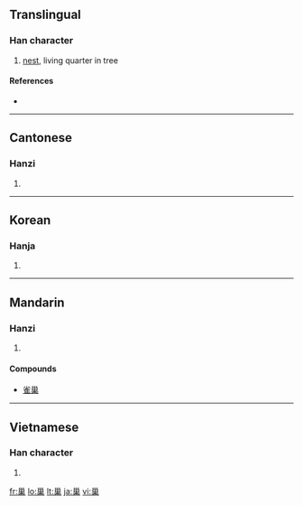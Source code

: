 {{also|巣}}
==Translingual==

===Han character===
{{Han char|rn=47|rad=巛|as=08|sn=11|four=3290<sub>4</sub>|canj=女女田木 (VVWD)}}

# [[nest]], living quarter in tree

====References====
* {{Han ref|kx=0324.170|dkj=08696|dj=0625.090|hdz=21098.090|uh=5DE2|ud=24034|bh=B15F|bd=45407}}

----

==Cantonese==

===Hanzi===
{{yue-hanzi|jyut=|y=chau4}}

# {{defn|Cantonese}}

----

==Korean==

===Hanja===
{{ko-hanja|hangeul=소|rv=so|mr=so}}

# {{defn|Korean}}

----

==Mandarin==

===Hanzi===
{{cmn-hanzi|pin=[[cháo]] ([[chao2]])|wg=ch'ao<sup>2</sup>}}

# {{defn|Mandarin}}

====Compounds====
* [[雀巢]]

----

==Vietnamese==

===Han character===
{{vi-hantu|[[sào]]}}

# {{defn|Vietnamese}}

[[fr:巢]]
[[lo:巢]]
[[lt:巢]]
[[ja:巢]]
[[vi:巢]]
